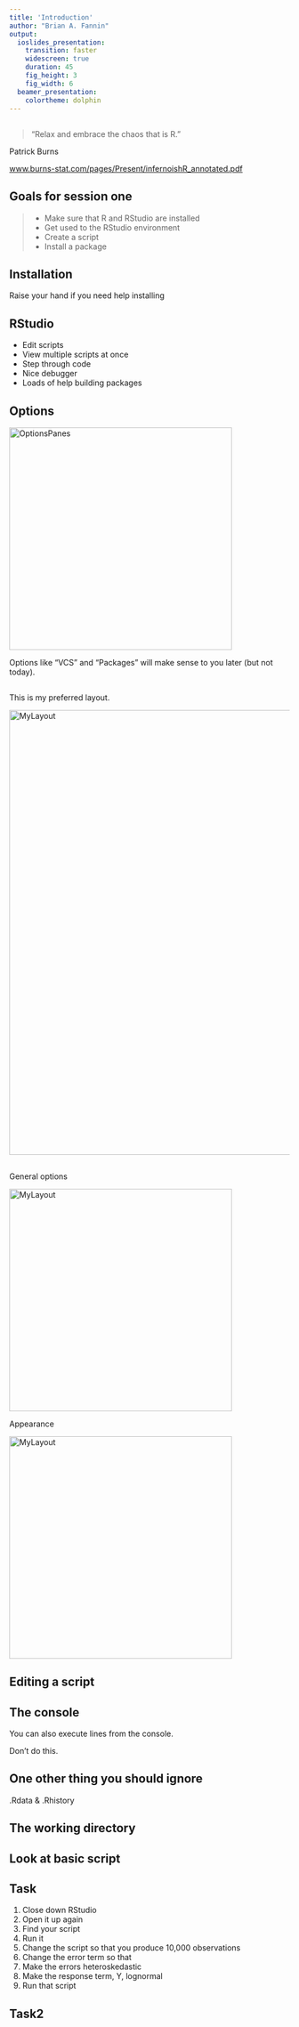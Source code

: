 ```yaml
---
title: 'Introduction'
author: "Brian A. Fannin"
output:
  ioslides_presentation:
    transition: faster
    widescreen: true
    duration: 45
    fig_height: 3
    fig_width: 6
  beamer_presentation:
    colortheme: dolphin
---
```


##  {.flexbox .vcenter}

> "Relax and embrace the chaos that is R."

Patrick Burns
  
[www.burns-stat.com/pages/Present/infernoishR_annotated.pdf](www.burns-stat.com/pages/Present/infernoishR_annotated.pdf)

## Goals for session one

> - Make sure that R and RStudio are installed
> - Get used to the RStudio environment
> - Create a script
> - Install a package

## Installation {.flexbox .vcenter}

Raise your hand if you need help installing

## RStudio

* Edit scripts
* View multiple scripts at once
* Step through code
* Nice debugger
* Loads of help building packages

## Options

<div class="columns-2">

<img src="images/OptionsPanes.png" alt="OptionsPanes" style="width: 400px;"/>

Options like "VCS" and "Packages" will make sense to you later (but not today).

</div>

## 

This is my preferred layout.

<img src="images/MyLayout.png" alt="MyLayout" style="width: 800px;"/>


## 

<div class="columns-2">

General options

<img src="images/GeneralOptions.png" alt="MyLayout" style="width: 400px;"/>

Appearance

<img src="images/OptionsAppearance.png" alt="MyLayout" style="width: 400px;"/>

</div>

## Editing a script

## The console

You can also execute lines from the console. 

Don't do this.

## One other thing you should ignore

.Rdata & .Rhistory

## The working directory

## Look at basic script

## Task

1. Close down RStudio
2. Open it up again
3. Find your script
4. Run it
5. Change the script so that you produce 10,000 observations
6. Change the error term so that 
7. Make the errors heteroskedastic
8. Make the response term, Y, lognormal
6. Run that script


</div>

## Task2
